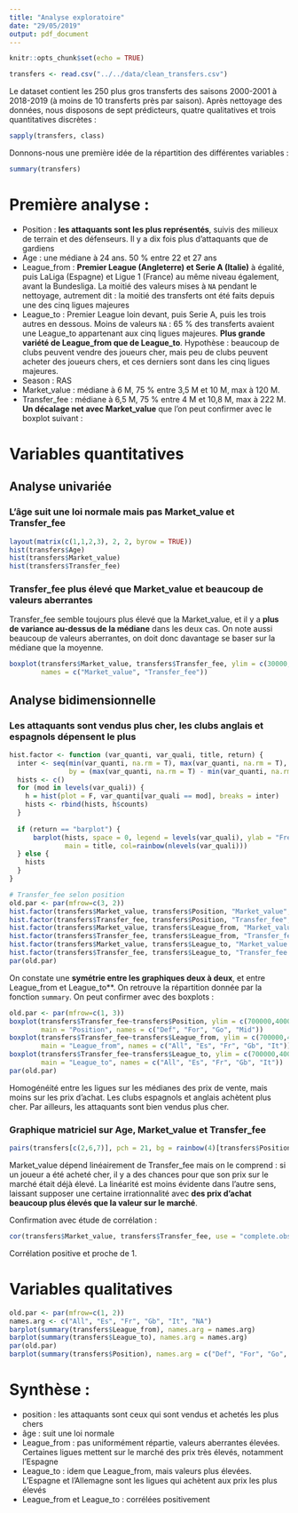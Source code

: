 ```yaml
---
title: "Analyse exploratoire"
date: "29/05/2019"
output: pdf_document
---
```


```r
knitr::opts_chunk$set(echo = TRUE)
```

```r
transfers <- read.csv("../../data/clean_transfers.csv")
```

Le dataset contient les 250 plus gros transferts des saisons 2000-2001 à 2018-2019 (à moins de 10 transferts près par saison). Après nettoyage des données, nous disposons de sept prédicteurs, quatre qualitatives et trois quantitatives discrètes :
```r
sapply(transfers, class)
```

Donnons-nous une première idée de la répartition des différentes variables :
```r
summary(transfers)
```

# Première analyse :
- Position : **les attaquants sont les plus représentés**, suivis des milieux de terrain et des défenseurs. Il y a dix fois plus d'attaquants que de gardiens
- Age : une médiane à 24 ans. 50 % entre 22 et 27 ans
- League_from : **Premier League (Angleterre) et Serie A (Italie)** à égalité, puis LaLiga (Espagne) et Ligue 1 (France) au même niveau également, avant la Bundesliga. La moitié des valeurs mises à `NA` pendant le nettoyage, autrement dit : la moitié des transferts ont été faits depuis une des cinq ligues majeures
- League_to : Premier League loin devant, puis Serie A, puis les trois autres en dessous. Moins de valeurs `NA` : 65 % des transferts avaient une League_to appartenant aux cinq ligues majeures. **Plus grande variété de League_from que de League_to**. Hypothèse : beaucoup de clubs peuvent vendre des joueurs cher, mais peu de clubs peuvent acheter des joueurs chers, et ces derniers sont dans les cinq ligues majeures.
- Season : RAS
- Market_value : médiane à 6 M, 75 % entre 3,5 M et 10 M, max à 120 M.
- Transfer_fee : médiane à 6,5 M, 75 % entre 4 M et 10,8 M, max à 222 M. **Un décalage net avec Market_value** que l'on peut confirmer avec le boxplot suivant :

# Variables quantitatives
## Analyse univariée
### L'âge suit une loi normale mais pas Market_value et Transfer_fee
```r
layout(matrix(c(1,1,2,3), 2, 2, byrow = TRUE))
hist(transfers$Age)
hist(transfers$Market_value)
hist(transfers$Transfer_fee)
```

### Transfer_fee plus élevé que Market_value et beaucoup de valeurs aberrantes
Transfer_fee semble toujours plus élevé que la Market_value, et il y a **plus de variance au-dessus de la médiane** dans les deux cas. On note aussi beaucoup de valeurs aberrantes, on doit donc davantage se baser sur la médiane que la moyenne.
```r
boxplot(transfers$Market_value, transfers$Transfer_fee, ylim = c(30000, 30000000),
        names = c("Market_value", "Transfer_fee"))
```

## Analyse bidimensionnelle
### Les attaquants sont vendus plus cher, les clubs anglais et espagnols dépensent le plus
```r
hist.factor <- function (var_quanti, var_quali, title, return) {
  inter <- seq(min(var_quanti, na.rm = T), max(var_quanti, na.rm = T),
               by = (max(var_quanti, na.rm = T) - min(var_quanti, na.rm = T))/10)
  hists <- c()
  for (mod in levels(var_quali)) {
    h = hist(plot = F, var_quanti[var_quali == mod], breaks = inter)
    hists <- rbind(hists, h$counts)
  }
  
  if (return == "barplot") {
      barplot(hists, space = 0, legend = levels(var_quali), ylab = "Freq",
              main = title, col=rainbow(nlevels(var_quali)))
  } else {
    hists
  }
}

# Transfer_fee selon position
old.par <- par(mfrow=c(3, 2))
hist.factor(transfers$Market_value, transfers$Position, "Market_value", "barplot")
hist.factor(transfers$Transfer_fee, transfers$Position, "Transfer_fee", "barplot")
hist.factor(transfers$Market_value, transfers$League_from, "Market_value ~ League_from", "barplot")
hist.factor(transfers$Transfer_fee, transfers$League_from, "Transfer_fee ~ League_from", "barplot")
hist.factor(transfers$Market_value, transfers$League_to, "Market_value ~ League_to", "barplot")
hist.factor(transfers$Transfer_fee, transfers$League_to, "Transfer_fee ~ League_to", "barplot")
par(old.par)
```
On constate une **symétrie entre les graphiques deux à deux**, et entre League_from et League_to**. On retrouve la répartition donnée par la fonction `summary`. On peut confirmer avec des boxplots :
```r
old.par <- par(mfrow=c(1, 3))
boxplot(transfers$Transfer_fee~transfers$Position, ylim = c(700000,40000000),
        main = "Position", names = c("Def", "For", "Go", "Mid"))
boxplot(transfers$Transfer_fee~transfers$League_from, ylim = c(700000,40000000),
        main = "League_from", names = c("All", "Es", "Fr", "Gb", "It"))
boxplot(transfers$Transfer_fee~transfers$League_to, ylim = c(700000,40000000),
        main = "League_to", names = c("All", "Es", "Fr", "Gb", "It"))
par(old.par)
```
Homogénéité entre les ligues sur les médianes des prix de vente, mais moins sur les prix d'achat. Les clubs espagnols et anglais achètent plus cher. Par ailleurs, les attaquants sont bien vendus plus cher.

### Graphique matriciel sur Age, Market_value et Transfer_fee
```r
pairs(transfers[c(2,6,7)], pch = 21, bg = rainbow(4)[transfers$Position])
```
Market_value dépend linéairement de Transfer_fee mais on le comprend : si un joueur a été acheté cher, il y a des chances pour que son prix sur le marché était déjà élevé. La linéarité est moins évidente dans l'autre sens, laissant supposer une certaine irrationnalité avec **des prix d'achat beaucoup plus élevés que la valeur sur le marché**.

Confirmation avec étude de corrélation :
```r
cor(transfers$Market_value, transfers$Transfer_fee, use = "complete.obs")
```
Corrélation positive et proche de 1.

# Variables qualitatives
```r
old.par <- par(mfrow=c(1, 2))
names.arg <- c("All", "Es", "Fr", "Gb", "It", "NA")
barplot(summary(transfers$League_from), names.arg = names.arg)
barplot(summary(transfers$League_to), names.arg = names.arg)
par(old.par)
barplot(summary(transfers$Position), names.arg = c("Def", "For", "Go", "Mid"))
```

# Synthèse :
- position : les attaquants sont ceux qui sont vendus et achetés les plus chers
- âge : suit une loi normale
- League_from : pas uniformément répartie, valeurs aberrantes élevées. Certaines ligues mettent sur le marché des prix très élevés, notamment l'Espagne
- League_to : idem que League_from, mais valeurs plus élevées. L'Espagne et l'Allemagne sont les ligues qui achètent aux prix les plus élevés
- League_from et League_to : corrélées positivement

